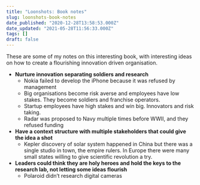 ```yaml
---
title: "Loonshots: Book notes"
slug: loonshots-book-notes
date_published: "2020-12-28T13:58:53.000Z"
date_updated: "2021-05-28T11:56:33.000Z"
tags: []
draft: false
---
```


These are some of my notes on this interesting book, with interesting ideas on how to create a flourishing innovation driven organisation.

- **Nurture innovation separating soldiers and research**
  - Nokia failed to develop the iPhone because it was refused by management
  - Big organisations become risk averse and employees have low stakes. They become soldiers and franchise operators.
  - Startup employees have high stakes and win big. Innovators and risk taking.
  - Radar was proposed to Navy multiple times before WWII, and they refused funding
- **Have a context structure with multiple stakeholders that could give the idea a shot**
  - Kepler discovery of solar system happened in China but there was a single studio in town, the empire rulers. In Europe there were many small states willing to give scientific revolution a try.
- **Leaders could think they are holy heroes and hold the keys to the research lab, not letting some ideas flourish**
  - Polaroid didn’t research digital cameras
